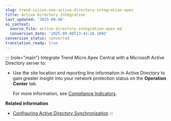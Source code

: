 ```yaml
---
slug: trend-vision-one-active-directory-integration-apex
title: Active Directory Integration
last_updated: '2025-09-08'
ai_context:
  source_file: active-directory-integration-apex.md
  conversion_date: '2025-09-08T23:42:26.109Z'
conversion_status: converted
translation_ready: true
---
```


::: {role="main"}
Integrate Trend Micro Apex Central with a Microsoft Active Directory server to:

- Use the site location and reporting line information in Active Directory to gain greater insight into your network protection status on the **Operation Center** tab.

  For more information, see [Compliance Indicators](compliance-indicators-saas.mdx).

**Related information**

- [Configuring Active Directory Synchronization](configuring-synch-ad.mdx)
:::
